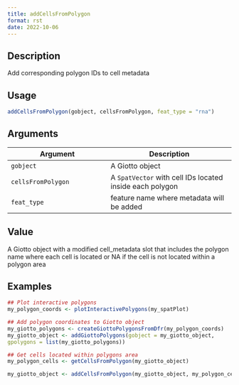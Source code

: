 ```yaml
--- 
title: addCellsFromPolygon 
format: rst 
date: 2022-10-06 
--- 
```


## Description

Add corresponding polygon IDs to cell metadata


## Usage

```r
addCellsFromPolygon(gobject, cellsFromPolygon, feat_type = "rna")
```


## Arguments

Argument      |Description
------------- |----------------
`gobject`     |     A Giotto object
`cellsFromPolygon`     |     A `SpatVector` with cell IDs located inside each polygon
`feat_type`     |     feature name where metadata will be added


## Value

A Giotto object with a modified cell_metadata slot that includes the
 polygon name where each cell is located or NA if the cell is not located
 within a polygon area


## Examples

```r
## Plot interactive polygons
my_polygon_coords <- plotInteractivePolygons(my_spatPlot)

## Add polygon coordinates to Giotto object
my_giotto_polygons <- createGiottoPolygonsFromDfr(my_polygon_coords)
my_giotto_object <- addGiottoPolygons(gobject = my_giotto_object,
gpolygons = list(my_giotto_polygons))

## Get cells located within polygons area
my_polygon_cells <- getCellsFromPolygon(my_giotto_object)

my_giotto_object <- addCellsFromPolygon(my_giotto_object, my_polygon_cells)
```


